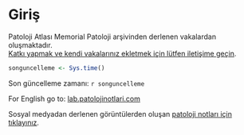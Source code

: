 # Giriş {#giris .unnumbered}

Patoloji Atlası Memorial Patoloji arşivinden derlenen vakalardan
oluşmaktadır.\
[Katkı yapmak ve kendi vakalarınız ekletmek için lütfen iletişime
geçin](https://www.patolojiatlasi.com/katki.html).

```r
songuncelleme <- Sys.time() 
```

Son güncelleme zamanı: `r songuncelleme`

For English go to:
[lab.patolojinotlari.com](https://lab.patolojinotlari.com/)

Sosyal medyadan derlenen görüntülerden oluşan [patoloji notları için
tıklayınız](https://www.patolojinotlari.com/).
